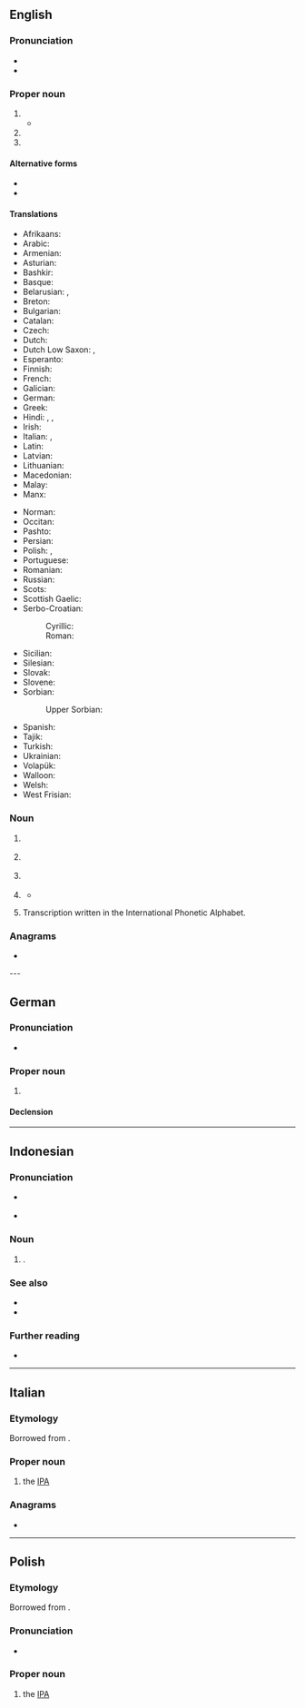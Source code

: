{{also|ipa|'ipa}}
{{selfref|See [[Wiktionary:International Phonetic Alphabet]] for Wiktionary's Appendix for IPA symbols}}
==English==

===Pronunciation===
* {{IPA|en|/ˌaɪ.piːˈeɪ/|[ˌaɪ.pʰiːˈeɪ]}}
* {{rhymes|en|eɪ|s=3}}

===Proper noun===
{{en-proper noun}}

# {{initialism of|en|International Phonetic Alphabet}}
#* {{quote-journal|1=en|year=2012|author=James Lambert|title=Beyond ''Hobson-Jobson'': A new lexicography for Indian English|journal=World Englishes|page=297|url=https://benjamins.com/catalog/eww.33.3.03lam
|text=However, beyond lexis, the ''Macmillan'' range includes other adaptations, such as '''IPA''' encoding which reflects Indian English pronunciation, and etymologies that distinguish between "tatsama" and "tadbhava" terms, based on McGregor (1992).}}
# {{initialism of|en|{{w|International Phonetic Association}}}}
# {{initialism of|en|{{w|International Police Association}}}}

====Alternative forms====
* {{alter|en|IPAlph.||International Phonetic Alphabet}}
* {{alter|en|IPAss.||International Phonetic Association}}

====Translations====
{{trans-top|International Phonetic Alphabet}}
* Afrikaans: {{t+|af|IFA}}
* Arabic: {{t|ar|أصد}}
* Armenian: {{t|hy|ՄՀԱ|sc=Armn}}
* Asturian: {{t+|ast|AFI}}
* Bashkir: {{t|ba|ХАФӘ|sc=Cyrl}}
* Basque: {{t+|eu|IPA}}
* Belarusian: {{qualifier|narkomawka}} {{t|be|МФА|sc=Cyrl}}, {{qualifier|tarashkevica}} {{t|be|МФА|sc=Cyrl}}
* Breton: {{t|br|LFE}}
* Bulgarian: {{t|bg|МФА|sc=Cyrl}}
* Catalan: {{t+|ca|AFI}}
* Czech: {{t|cs|MFA}}
* Dutch: {{t|nl|IFA}}
* Dutch Low Saxon: {{t|nds-nl|IKS}}, {{t|nds-nl|IFA}}
* Esperanto: {{t+|eo|IFA}}
* Finnish: {{t+|fi|IPA}}
* French: {{t+|fr|API}}
* Galician: {{t+|gl|AFI}}
* German: {{t+|de|IPA}}
* Greek: {{t+|el|ΔΦΑ}}
* Hindi: {{t|hi|अधव|sc=Deva}}, {{t+|hi|अ॰ध॰व॰|sc=Deva}}, {{t|hi|अनुष्का सेन|sc=Deva}}
* Irish: {{t|ga|AIF}}
* Italian: {{t+|it|AFI}}, {{t+|it|IPA}}
* Latin: {{t+|la|API}}
* Latvian: {{t|lv|SFA}}
* Lithuanian: {{t+|lt|TFA}}
* Macedonian: {{t|mk|МФА|sc=Cyrl}}
* Malay: {{t|ms|AFA}}
* Manx: {{t|gv|ASE}}
{{trans-mid}}
* Norman: {{t|nrf|API}}
* Occitan: {{t|oc|AFI}}
* Pashto: {{t|ps|ايي پي اې|tr=ayi-pî-aê|sc=ps-Arab}}
* Persian: {{t|fa|آی‌پی‌آ|tr=ây-pi-â|sc=fa-Arab}}
* Polish: {{t+|pl|IPA|f}}, {{t|pl|MAF|m}}
* Portuguese: {{t+|pt|AFI}}
* Romanian: {{t|ro|AFI}}
* Russian: {{t+|ru|МФА}}
* Scots: {{t|sco|IPA}}
* Scottish Gaelic: {{t|gd|AEF}}
* Serbo-Croatian:
*: Cyrillic: {{t|sh|МФА|sc=Cyrl}}
*: Roman: {{t|sh|MFA}}
* Sicilian: {{t+|scn|AFN}}
* Silesian: {{t|szl|MAF}}
* Slovak: {{t|sk|MFA}}
* Slovene: {{t|sl|MFA}}
* Sorbian:
*: Upper Sorbian: {{t+|hsb|Mfa|m}}
* Spanish: {{t+|es|AFI}}
* Tajik: {{t|tg|АФБ|sc=Cyrl}}
* Turkish: {{t+|tr|UFA}}
* Ukrainian: {{t+|uk|МФА|sc=Cyrl}}
* Volapük: {{t+|vo|LFB}}
* Walloon: {{t|wa|AFE}}
* Welsh: {{t|cy|GSR}}
* West Frisian: {{t|fy|YFA}}
{{trans-bottom}}

===Noun===
{{en-noun|~}}

# {{lb|en|organic compound|uncountable}} {{initialism of|en|isopropyl alcohol}}
# {{lb|en|organic compound|uncountable}} {{initialism of|en|isophthalic acid}}
# {{lb|en|organic compound|uncountable}} {{initialism of|en|isopropyl acetate}}
# {{lb|en|beer|countable}} {{initialism of|en|India pale ale}}
#* {{quote-book|en|title=Beer for Pete's Sake: The Wicked Adventures of a Brewing Maverick|page=128|author=Pete Slosberg|year=1998|passage=Not bad for an amber or pale ale, but India pale ale, I don't think so. So why does Bass put '''IPA''' on the label?}}
# {{lb|en|countable}} Transcription written in the International Phonetic Alphabet. {{rfex|en}}

===Anagrams===
* {{anagrams|en|a=aip|AIP|API|Api|IAP|PIA|pia}}

---

==German==

===Pronunciation===
* {{audio|de|De-IPA.ogg|Audio}}

===Proper noun===
{{de-proper noun|n|IPA|gen2=IPAs}}

# {{initialism of|de|[[Internationales Phonetisches Alphabet]]}}

====Declension====
{{de-decl-noun-n|s|n=sg}}

----

==Indonesian==

===Pronunciation===
* {{a|acronym}} {{IPA|id|/i.ˈpa/}}
* {{a|initialism, rare}} {{IPA|id|/i.ˈpe.a/}}

===Noun===
{{head|id|noun}}

# {{acronym of|id|ilmu pengetahuan alam}}.

===See also===
* {{l|id|FMIPA}}
* {{l|id|MIPA}}

===Further reading===
* {{R:KBBI Daring}}

----

==Italian==

===Etymology===
Borrowed from {{bor|it|en|IPA}}.

===Proper noun===
{{it-proper noun}}

# the [[#English|IPA]] {{gl|[[International Phonetic Alphabet]]}}
#: {{syn|it|AFI}}

===Anagrams===
* {{anagrams|it|a=aip|Api|api|pia}}

----

==Polish==

===Etymology===
Borrowed from {{bor|pl|en|IPA}}.

===Pronunciation===
* {{pl-IPA|,aj ,pi 'ej|,i ,pe 'a}}

===Proper noun===
{{pl-proper noun|f|indecl=1}}

# the [[#English|IPA]] {{gl|[[International Phonetic Alphabet]]}}
#: {{syn|pl|MAF}}